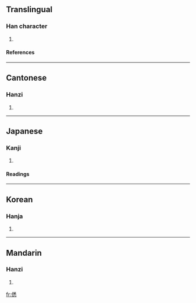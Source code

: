 ==Translingual==
===Han character===
{{Han char|rn=9|rad=人|as=11|sn=13|four=2223<sub>9</sub>|canj=人竹木心 (OHDP)}}
# {{defn|Han}}
====References====
{{Han ref|kx=0115.160|dkj=01044|dj=0246.040|hdz=10212.060|uh=50C1|ud=20673|bh=DCBE|bd=56510}}
----
==Cantonese==
===Hanzi===
{{yue-hanzi|jyut=|y=sik1}}
# {{defn|Cantonese}}
----
==Japanese==
===Kanji===
{{ja-kanji|grade=|rs=人11}}
# {{defn|Japanese}}
====Readings====
{{ja-readings|on=[[せつ]] (setsu), [[せち]] (sechi)|kun=[[こえ]] (koe), [[うめく]] (umeku)}}
----
==Korean==
===Hanja===
{{ko-hanja|hangeul=설|rv=seol|mr=sŏl}}
# {{defn|Korean}}
----
==Mandarin==
===Hanzi===
{{cmn-hanzi|pin=[[xī]] (xi1)|wg=hsi<sup>1</sup>}}
# {{defn|Mandarin}}

[[fr:僁]]